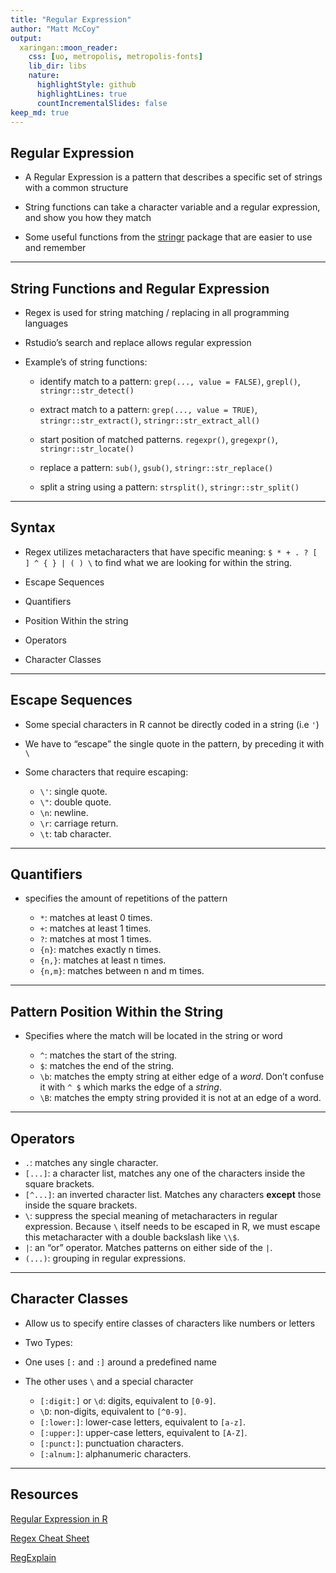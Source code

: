 ---
title: "Regular Expression"
author: "Matt McCoy"
output: 
  xaringan::moon_reader:
    css: [uo, metropolis, metropolis-fonts]
    lib_dir: libs
    nature:
      highlightStyle: github
      highlightLines: true
      countIncrementalSlides: false
keep_md: true
---

## Regular Expression 

- A Regular Expression is a pattern that describes a specific set of strings with a common structure

- String functions can take a character variable and a regular expression, and show you how they match

- Some useful functions from the [stringr](https://github.com/hadley/stringr) package that are easier to use and remember

---

## String Functions and Regular Expression

- Regex is used for string matching / replacing in all programming languages

- Rstudio's search and replace allows regular expression

- Example's of string functions:
  - identify match to a pattern: `grep(..., value = FALSE)`, `grepl()`, `stringr::str_detect()`

  - extract match to a pattern: `grep(..., value = TRUE)`, `stringr::str_extract()`, `stringr::str_extract_all()`

  - start position of matched patterns. `regexpr()`, `gregexpr()`, `stringr::str_locate()`

  - replace a pattern: `sub()`, `gsub()`, `stringr::str_replace()` 

  - split a string using a pattern: `strsplit()`, `stringr::str_split()`

---

## Syntax

- Regex utilizes metacharacters that have specific meaning: `$ * + . ? [ ] ^ { } | ( ) \` to find what we are looking for within the string. 

- Escape Sequences

- Quantifiers

- Position Within the string

- Operators

- Character Classes

---

## Escape Sequences

-  Some special characters in R cannot be directly coded in a string (i.e `'`)

- We have to "escape" the single quote in the pattern, by preceding it with `\`

- Some characters that require escaping:
  - `\'`: single quote.
  - `\"`: double quote.           
  - `\n`: newline.   
  - `\r`: carriage return.   
  - `\t`: tab character.  

---

## Quantifiers

- specifies the amount of repetitions of the pattern

  - `*`: matches at least 0 times.   
  - `+`: matches at least 1 times.     
  - `?`: matches at most 1 times.    
  - `{n}`: matches exactly n times.    
  - `{n,}`: matches at least n times.    
  - `{n,m}`: matches between n and m times.
  
---
  
## Pattern Position Within the String  

- Specifies where the match will be located in the string or word 

  - `^`: matches the start of the string.   
  - `$`: matches the end of the string.   
  - `\b`: matches the empty string at either edge of a _word_. Don't confuse it with `^ $` which marks the edge of a _string_.
  - `\B`: matches the empty string provided it is not at an edge of a word.

---

## Operators 

  - `.`: matches any single character.
  - `[...]`: a character list, matches any one of the characters inside the square brackets. 
  - `[^...]`: an inverted character list. Matches any characters __except__ those inside the square brackets.  
  - `\`: suppress the special meaning of metacharacters in regular expression. Because `\` itself needs to be escaped in R, we must escape this metacharacter with a double backslash like `\\$`.   
  - `|`: an "or" operator. Matches patterns on either side of the `|`.  
  - `(...)`: grouping in regular expressions. 
  
---
  
## Character Classes

- Allow us to specify entire classes of characters like numbers or letters

- Two Types:
- One uses  `[:` and `:]` around a predefined name
- The other uses `\` and a special character
  
  - `[:digit:]` or `\d`: digits, equivalent to `[0-9]`.  
  - `\D`: non-digits, equivalent to `[^0-9]`.  
  - `[:lower:]`: lower-case letters, equivalent to `[a-z]`.  
  - `[:upper:]`: upper-case letters, equivalent to `[A-Z]`.
  - `[:punct:]`: punctuation characters.
  - `[:alnum:]`: alphanumeric characters.
  
---
  
## Resources

[Regular Expression in R](https://github.com/STAT545-UBC/STAT545-UBC-original-website/blob/master/block022_regular-expression.md) 

[Regex Cheat Sheet](https://www.rstudio.com/wp-content/uploads/2016/09/RegExCheatsheet.pdf)

[RegExplain](https://www.garrickadenbuie.com/project/regexplain/)


